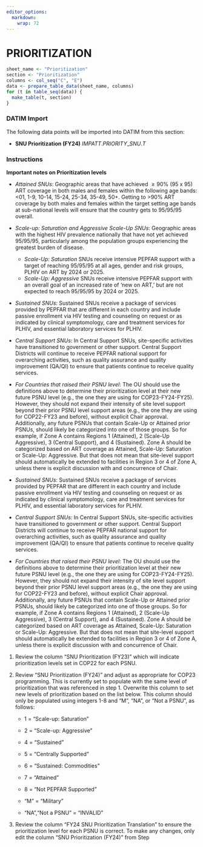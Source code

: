```yaml
---
editor_options: 
  markdown: 
    wrap: 72
---
```


\blandscape

# PRIORITIZATION

```r
sheet_name <- "Prioritization"
section <- "Prioritization"
columns <- col_seq("C", "E")
data <- prepare_table_data(sheet_name, columns)
for (t in table_seq(data)) {
  make_table(t, section)
}
```

### DATIM Import

The following data points will be imported into DATIM from this section:

-   **SNU Prioritization (FY24)** $IMPATT.PRIORITY\_SNU.T$

### Instructions

**Important notes on Prioritization levels**

-   *Attained SNUs*: Geographic areas that have achieved ${\geq 90}$% (95 x 95)
    ART coverage in both males and females within the following age
    bands: \<01, 1-9, 10-14, 15-24, 25-34, 35-49, 50+. Getting to \>90%
    ART coverage by both males and females within the target setting age
    bands at sub-national levels will ensure that the country gets to
    95/95/95 overall.

-   *Scale-up: Saturation and Aggressive Scale-Up SNUs*: Geographic
    areas with the highest HIV prevalence nationally that have not yet
    achieved 95/95/95, particularly among the population groups
    experiencing the greatest burden of disease.
    -   *Scale-Up: Saturation* SNUs receive intensive PEPFAR support with a
        target of reaching 95/95/95 at all ages, gender and risk groups,
        PLHIV on ART by 2024 or 2025.
    -   *Scale-Up: Aggressive* SNUs receive intensive PEPFAR support with an
        overall goal of an increased rate of 'new on ART,' but are not
        expected to reach 95/95/95 by 2024 or 2025.

-   *Sustained SNUs*: Sustained SNUs receive a package of services
    provided by PEPFAR that are different in each country and include
    passive enrollment via HIV testing and counseling on request or as
    indicated by clinical symptomology, care and treatment services for
    PLHIV, and essential laboratory services for PLHIV.

-   *Central Support SNUs*: In Central Support SNUs, site-specific
    activities have transitioned to government or other support. Central
    Support Districts will continue to receive PEPFAR national support
    for overarching activities, such as quality assurance and quality
    improvement (QA/QI) to ensure that patients continue to receive
    quality services.

-   *For Countries that raised their PSNU level*: The OU should use the
    definitions above to determine their prioritization level at their
    new future PSNU level (e.g., the one they are using for
    COP23-FY24-FY25). However, they should not expand their intensity of
    site level support beyond their prior PSNU level support areas
    (e.g., the one they are using for COP22-FY23 and before), without
    explicit Chair approval. Additionally, any future PSNUs that contain
    Scale-Up or Attained prior PSNUs, should likely be categorized into
    one of those groups. So for example, if Zone A contains Regions 1
    (Attained), 2 (Scale-Up Aggressive), 3 (Central Support), and 4
    (Sustained). Zone A should be categorized based on ART coverage as
    Attained, Scale-Up: Saturation or Scale-Up: Aggressive. But that
    does not mean that site-level support should automatically be
    extended to facilities in Region 3 or 4 of Zone A, unless there is
    explicit discussion with and concurrence of Chair.
-   *Sustained SNUs*: Sustained SNUs receive a package of services
    provided by PEPFAR that are different in each country and include
    passive enrollment via HIV testing and counseling on request or as
    indicated by clinical symptomology, care and treatment services for
    PLHIV, and essential laboratory services for PLHIV.

-   *Central Support SNUs*: In Central Support SNUs, site-specific
    activities have transitioned to government or other support. Central
    Support Districts will continue to receive PEPFAR national support
    for overarching activities, such as quality assurance and quality
    improvement (QA/QI) to ensure that patients continue to receive
    quality services.

-   *For Countries that raised their PSNU level*: The OU should use the
    definitions above to determine their prioritization level at their
    new future PSNU level (e.g., the one they are using for
    COP23-FY24-FY25). However, they should not expand their intensity of
    site level support beyond their prior PSNU level support areas
    (e.g., the one they are using for COP22-FY23 and before), without
    explicit Chair approval. Additionally, any future PSNUs that contain
    Scale-Up or Attained prior PSNUs, should likely be categorized into
    one of those groups. So for example, if Zone A contains Regions 1
    (Attained), 2 (Scale-Up Aggressive), 3 (Central Support), and 4
    (Sustained). Zone A should be categorized based on ART coverage as
    Attained, Scale-Up: Saturation or Scale-Up: Aggressive. But that
    does not mean that site-level support should automatically be
    extended to facilities in Region 3 or 4 of Zone A, unless there is
    explicit discussion with and concurrence of Chair.

1.  Review the column "SNU Prioritization (FY23)" which will indicate
    prioritization levels set in COP22 for each PSNU.

2.  Review "SNU Prioritization (FY24)" and adjust as appropriate for
    COP23 programming. This is currently set to populate with the same
    level of prioritization that was referenced in step 1. Overwrite
    this column to set new levels of prioritization based on the list
    below. This column should only be populated using integers 1-8 and
    "M", "NA", or "Not a PSNU", as follows:

    -   1 = "Scale-up: Saturation"

    -   2 = "Scale-up: Aggressive"

    -   4 = "Sustained"

    -   5 = "Centrally Supported"

    -   6 = "Sustained: Commodities"

    -   7 = "Attained"

    -   8 = "Not PEPFAR Supported"

    -   "M" = "Military"

    -   "NA","Not a PSNU" = "INVALID"

3.  Review the column "FY24 SNU Prioritization Translation" to ensure
    the prioritization level for each PSNU is correct. To make any
    changes, only edit the column "SNU Prioritization (FY24)" from Step

\elandscape

\newpage
